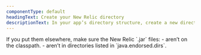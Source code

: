 ```yaml
---
componentType: default
headingText: Create your New Relic directory
descriptionText: In your app’s directory structure, create a new directory for the New Relic files you downloaded. We recommend putting your files into `/opt/newrelic`.
---
```


<Callout variant="tip">
If you put them elsewhere, make sure the New Relic `.jar`  files:
- aren’t on the classpath.
- aren’t in directories listed in `java.endorsed.dirs`.
</Callout>